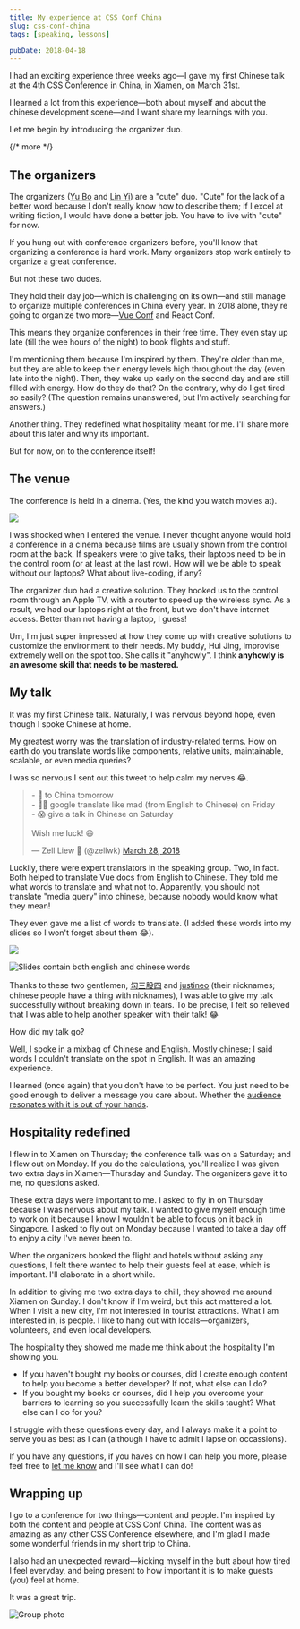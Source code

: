 ```yaml
---
title: My experience at CSS Conf China
slug: css-conf-china
tags: [speaking, lessons]

pubDate: 2018-04-18
---
```


I had an exciting experience three weeks ago—I gave my first Chinese talk at the 4th CSS Conference in China, in Xiamen, on March 31st.

I learned a lot from this experience—both about myself and about the chinese development scene—and I want share my learnings with you.

Let me begin by introducing the organizer duo.

{/* more */}

## The organizers

The organizers ([Yu Bo](https://twitter.com/lovevfp) and [Lin Yi](https://twitter.com/gzlinyi)) are a "cute" duo. "Cute" for the lack of a better word because I don't really know how to describe them; if I excel at writing fiction, I would have done a better job. You have to live with "cute" for now.

If you hung out with conference organizers before, you'll know that organizing a conference is hard work. Many organizers stop work entirely to organize a great conference.

But not these two dudes.

They hold their day job—which is challenging on its own—and still manage to organize multiple conferences in China every year. In 2018 alone, they're going to organize two more—[Vue Conf](https://vue.w3ctech.com) and React Conf.

This means they organize conferences in their free time. They even stay up late (till the wee hours of the night) to book flights and stuff.

I'm mentioning them because I'm inspired by them. They're older than me, but they are able to keep their energy levels high throughout the day (even late into the night). Then, they wake up early on the second day and are still filled with energy. How do they do that? On the contrary, why do I get tired so easily? (The question remains unanswered, but I'm actively searching for answers.)

Another thing. They redefined what hospitality meant for me. I'll share more about this later and why its important.

But for now, on to the conference itself!

## The venue

The conference is held in a cinema. (Yes, the kind you watch movies at).

<Image
  src='/images/2018/cssconfchina/venue.jpg'
  caption='The conference is held in a cinema'
/>

I was shocked when I entered the venue. I never thought anyone would hold a conference in a cinema because films are usually shown from the control room at the back. If speakers were to give talks, their laptops need to be in the control room (or at least at the last row). How will we be able to speak without our laptops? What about live-coding, if any?

The organizer duo had a creative solution. They hooked us to the control room through an Apple TV, with a router to speed up the wireless sync. As a result, we had our laptops right at the front, but we don't have internet access. Better than not having a laptop, I guess!

Um, I'm just super impressed at how they come up with creative solutions to customize the environment to their needs. My buddy, Hui Jing, improvise extremely well on the spot too. She calls it "anyhowly". I think **anyhowly is an awesome skill that needs to be mastered.**

## My talk

It was my first Chinese talk. Naturally, I was nervous beyond hope, even though I spoke Chinese at home.

My greatest worry was the translation of industry-related terms. How on earth do you translate words like components, relative units, maintainable, scalable, or even media queries?

I was so nervous I sent out this tweet to help calm my nerves 😂.

<blockquote class='twitter-tweet' data-lang='en'>
  <p lang='en' dir='ltr'>
    - 🛫 to China tomorrow
    <br />- 👷‍♂️ google translate like mad (from English to Chinese) on Friday
    <br />- 😱 give a talk in Chinese on Saturday
    <br />
    <br />
    Wish me luck! 😄
  </p>
  &mdash; Zell Liew 🤗 (@zellwk)
  <a href='https://twitter.com/zellwk/status/979008645038944256?ref_src=twsrc%5Etfw'>
    March 28, 2018
  </a>
</blockquote> <script
  defer
  src='https://platform.twitter.com/widgets.js'
  charset='utf-8'
></script>

Luckily, there were expert translators in the speaking group. Two, in fact. Both helped to translate Vue docs from English to Chinese. They told me what words to translate and what not to. Apparently, you should not translate "media query" into chinese, because nobody would know what they mean!

They even gave me a list of words to translate. (I added these words into my slides so I won't forget about them 😂).

<Image
  src='/images/2018/cssconfchina/words.jpg'
  caption='A list of words translated from English to Chinese'
/>

<Image
  src='/images/2018/cssconfchina/slides.jpg'
  alt='Slides contain both english and chinese words'
  caption='Inserting translated words into my slides to joy my memory'
/>

Thanks to these two gentlemen, [勾三股四](https://twitter.com/zhaojinjiang) and [justineo](https://twitter.com/_justineo) (their nicknames; chinese people have a thing with nicknames), I was able to give my talk successfully without breaking down in tears. To be precise, I felt so relieved that I was able to help another speaker with their talk! 😂

How did my talk go?

Well, I spoke in a mixbag of Chinese and English. Mostly chinese; I said words I couldn't translate on the spot in English. It was an amazing experience.

I learned (once again) that you don't have to be perfect. You just need to be good enough to deliver a message you care about. Whether the [audience resonates with it is out of your hands](https://www.youtube.com/watch?v=XnDGJrvEzJg).

## Hospitality redefined

I flew in to Xiamen on Thursday; the conference talk was on a Saturday; and I flew out on Monday. If you do the calculations, you'll realize I was given two extra days in Xiamen—Thursday and Sunday. The organizers gave it to me, no questions asked.

These extra days were important to me. I asked to fly in on Thursday because I was nervous about my talk. I wanted to give myself enough time to work on it because I know I wouldn't be able to focus on it back in Singapore. I asked to fly out on Monday because I wanted to take a day off to enjoy a city I've never been to.

When the organizers booked the flight and hotels without asking any questions, I felt there wanted to help their guests feel at ease, which is important. I'll elaborate in a short while.

In addition to giving me two extra days to chill, they showed me around Xiamen on Sunday. I don't know if I'm weird, but this act mattered a lot. When I visit a new city, I'm not interested in tourist attractions. What I am interested in, is people. I like to hang out with locals—organizers, volunteers, and even local developers.

The hospitality they showed me made me think about the hospitality I'm showing you.

- If you haven't bought my books or courses, did I create enough content to help you become a better developer? If not, what else can I do?
- If you bought my books or courses, did I help you overcome your barriers to learning so you successfully learn the skills taught? What else can I do for you?

I struggle with these questions every day, and I always make it a point to serve you as best as I can (although I have to admit I lapse on occassions).

If you have any questions, if you haves on how I can help you more, please feel free to [let me know]() and I'll see what I can do!

## Wrapping up

I go to a conference for two things—content and people. I'm inspired by both the content and people at CSS Conf China. The content was as amazing as any other CSS Conference elsewhere, and I'm glad I made some wonderful friends in my short trip to China.

I also had an unexpected reward—kicking myself in the butt about how tired I feel everyday, and being present to how important it is to make guests (you) feel at home.

It was a great trip.

<Image
  src='/images/2018/cssconfchina/group-photo.jpg'
  alt='Group photo'
  caption='Can you spot where I am? 😁'
/>
